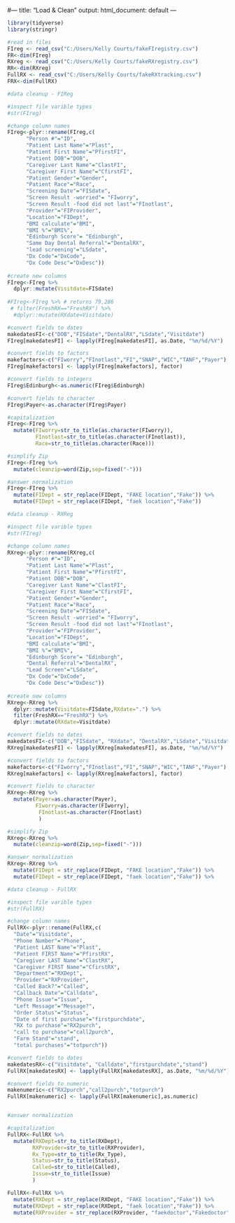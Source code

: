 #---
title: "Load & Clean"
output:
  html_document: default
---



```r
library(tidyverse)
library(stringr)

#read in files
FIreg <- read_csv("C:/Users/Kelly Courts/fakeFIregistry.csv")
FR<-dim(FIreg)
RXreg <- read_csv("C:/Users/Kelly Courts/fakeRXregistry.csv")
RR<-dim(RXreg)
FullRX <- read_csv("C:/Users/Kelly Courts/fakeRXtracking.csv")
FRX<-dim(FullRX)
```


```r
#data cleanup - FIReg

#inspect file varible types
#str(FIreg)

#change column names
FIreg<-plyr::rename(FIreg,c(
      "Person #"="ID",
      "Patient Last Name"="Plast",
      "Patient First Name"="PfirstFI",
      "Patient DOB"="DOB",
      "Caregiver Last Name"="ClastFI",
      "Caregiver First Name"="CfirstFI",
      "Patient Gender"="Gender",
      "Patient Race"="Race",
      "Screening Date"="FISdate",
      "Screen Result -worried"= "FIworry",
      "Screen Result -food did not last"="FInotlast",
      "Provider"="FIProvider",
      "Location"="FIDept",
      "BMI calculate"="BMI",
      "BMI %"="BMI%",
      "Edinburgh Score"= "Edinburgh",
      "Same Day Dental Referral"="DentalRX",
      "lead screening"="LSdate",
      "Dx Code"="DxCode",
      "Dx Code Desc"="DxDesc"))
                           
#create new columns
FIreg<-FIreg %>% 
  dplyr::mutate(Visitdate=FISdate)
  
#FIreg<-FIreg %>% # returns 79,286
 # filter(FreshRX=="FreshRX") %>% 
  #dplyr::mutate(RXdate=Visitdate)

#convert fields to dates 
makedatesFI<-c("DOB","FISdate","DentalRX","LSdate","Visitdate")
FIreg[makedatesFI] <- lapply(FIreg[makedatesFI], as.Date, "%m/%d/%Y")

#convert fields to factors
makefactors<-c("FIworry","FInotlast","FI","SNAP","WIC","TANF","Payer")
FIreg[makefactors] <- lapply(FIreg[makefactors], factor)

#convert fields to integers
FIreg$Edinburgh<-as.numeric(FIreg$Edinburgh)

#convert fields to character
FIreg$Payer<-as.character(FIreg$Payer)

#capitalization
FIreg<-FIreg %>% 
  mutate(FIworry=str_to_title(as.character(FIworry)),
         FInotlast=str_to_title(as.character(FInotlast)),
         Race=str_to_title(as.character(Race)))

#simplify Zip
FIreg<-FIreg %>%
  mutate(cleanzip=word(Zip,sep=fixed("-")))

#answer normalization
FIreg<-FIreg %>% 
  mutate(FIDept = str_replace(FIDept, "FAKE location","Fake")) %>%
  mutate(FIDept = str_replace(FIDept, "faek location","Fake"))

```

```r
#data cleanup - RXReg

#inspect file varible types
#str(FIreg)

#change column names
RXreg<-plyr::rename(RXreg,c(
      "Person #"="ID",
      "Patient Last Name"="Plast",
      "Patient First Name"="PfirstFI",
      "Patient DOB"="DOB",
      "Caregiver Last Name"="ClastFI",
      "Caregiver First Name"="CfirstFI",
      "Patient Gender"="Gender",
      "Patient Race"="Race",
      "Screening Date"="FISdate",
      "Screen Result -worried"= "FIworry",
      "Screen Result -food did not last"="FInotlast",
      "Provider"="FIProvider",
      "Location"="FIDept",
      "BMI calculate"="BMI",
      "BMI %"="BMI%",
      "Edinburgh Score"= "Edinburgh",
      "Dental Referral"="DentalRX",
      "Lead Screen"="LSdate",
      "Dx Code"="DxCode",
      "Dx Code Desc"="DxDesc"))
                           
#create new columns
RXreg<-RXreg %>% 
  dplyr::mutate(Visitdate=FISdate,RXdate=".") %>% 
  filter(FreshRX=="FreshRX") %>% 
  dplyr::mutate(RXdate=Visitdate)

#convert fields to dates 
makedatesFI<-c("DOB","FISdate", "RXdate", "DentalRX","LSdate","Visitdate")
RXreg[makedatesFI] <- lapply(RXreg[makedatesFI], as.Date, "%m/%d/%Y")

#convert fields to factors
makefactors<-c("FIworry","FInotlast","FI","SNAP","WIC","TANF","Payer")
RXreg[makefactors] <- lapply(RXreg[makefactors], factor)

#convert fields to character
RXreg<-RXreg %>% 
  mutate(Payer=as.character(Payer),
         FIworry=as.character(FIworry),
          FInotlast=as.character(FInotlast)
          )

#simplify Zip
RXreg<-RXreg %>%
  mutate(cleanzip=word(Zip,sep=fixed("-")))

#answer normalization
RXreg<-RXreg %>% 
  mutate(FIDept = str_replace(FIDept, "FAKE location","Fake")) %>%
  mutate(FIDept = str_replace(FIDept, "faek location","Fake")) %>%
```


```r
#data cleanup - FullRX

#inspect file varible types
#str(FullRX)
```
```r
#change column names
FullRX<-plyr::rename(FullRX,c(
  "Date"="Visitdate",
  "Phone Number"="Phone",
  "Patient LAST Name"="Plast",
  "Patient FIRST Name"="PfirstRX",
  "Caregiver LAST Name"="ClastRX",
  "Caregiver FIRST Name"="CfirstRX",
  "Department"="RXDept",
  "Provider"="RXProvider",
  "Called Back?"="Called",
  "Callback Date"="Calldate",
  "Phone Issue"="Issue",
  "Left Message"="Message?",
  "Order Status"="Status",
  "Date of first purchase"="firstpurchdate",
  "RX to purchase"="RX2purch",
  "call to purchase"="call2purch",
  "Farm Stand"="stand",
  "total purchases"="totpurch"))

#convert fields to dates
makedatesRX<-c("Visitdate", "Calldate","firstpurchdate","stand")
FullRX[makedatesRX] <- lapply(FullRX[makedatesRX], as.Date, "%m/%d/%Y")

#convert fields to numeric
makenumeric<-c("RX2purch","call2purch","totpurch")
FullRX[makenumeric] <- lapply(FullRX[makenumeric],as.numeric)


#answer normalization

#capitalization
FullRX<-FullRX %>% 
  mutate(RXDept=str_to_title(RXDept),
        RXProvider=str_to_title(RXProvider),
        Rx_Type=str_to_title(Rx_Type),
        Status=str_to_title(Status),
        Called=str_to_title(Called),
        Issue=str_to_title(Issue)
        )

FullRX<-FullRX %>% 
  mutate(RXDept = str_replace(RXDept, "FAKE location","Fake")) %>%
  mutate(RXDept = str_replace(RXDept, "faek location","Fake")) %>%
  mutate(RXProvider = str_replace(RXProvider, "faekdoctor","Fakedoctor"))
```